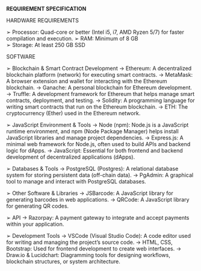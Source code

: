 **REQUIREMENT SPECIFICATION**

HARDWARE REQUIREMENTS 

➢ Processor: Quad-core or better (Intel i5, i7, AMD Ryzen 5/7) for faster 
compilation and execution. 
➢ RAM: Minimum of 8 GB  
➢ Storage: At least 250 GB SSD  

SOFTWARE 

➢ Blockchain & Smart Contract Development 
→ Ethereum: A decentralized blockchain platform (network) for executing 
smart contracts. 
→ MetaMask: A browser extension and wallet for interacting with the 
Ethereum blockchain. 
→ Ganache: A personal blockchain for Ethereum development. 
→ Truffle: A development framework for Ethereum that helps manage smart 
contracts, deployment, and testing. 
→ Solidity: A programming language for writing smart contracts that run on 
the Ethereum blockchain. 
→ ETH: The cryptocurrency (Ether) used in the Ethereum network. 

➢ JavaScript Environment & Tools 
→ Node (npm): Node.js is a JavaScript runtime environment, and npm 
(Node Package Manager) helps install JavaScript libraries and manage 
project dependencies. 
→ Express.js: A minimal web framework for Node.js, often used to build 
APIs and backend logic for dApps. 
→ JavaScript: Essential for both frontend and backend development of 
decentralized applications (dApps). 

➢ Databases & Tools 
→ PostgreSQL (Postgres): A relational database system for storing 
persistent data (off-chain data). 
→ PgAdmin: A graphical tool to manage and interact with PostgreSQL 
databases. 

➢ Other Software & Libraries 
→ JSBarcode: A JavaScript library for generating barcodes in web 
applications. 
→ QRCode: A JavaScript library for generating QR codes. 

➢ API 
→ Razorpay: A payment gateway to integrate and accept payments within 
your application. 

➢ Development Tools 
→ VSCode (Visual Studio Code): A code editor used for writing and 
managing the project’s source code. 
→ HTML, CSS, Bootstrap: Used for frontend development to create web 
interfaces. 
→ Draw.io & Lucidchart: Diagramming tools for designing workflows, 
blockchain structures, or system architecture. 